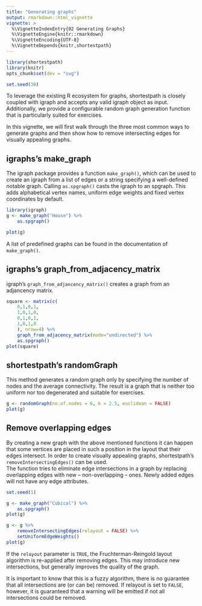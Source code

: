 ```yaml
---
title: "Generating graphs"
output: rmarkdown::html_vignette
vignette: >
  %\VignetteIndexEntry{02 Generating Graphs}
  %\VignetteEngine{knitr::rmarkdown}
  %\VignetteEncoding{UTF-8}
  %\VignetteDepends{knitr,shortestpath}
---
```

```r
library(shortestpath)
library(knitr)
opts_chunk$set(dev = "svg")
```
```r
set.seed(30)
```

To leverage the existing R ecosystem for graphs, shortestpath is closely coupled with igraph and accepts any valid igraph object as input. Additionally, we provide a configurable random graph generation function that is particularly suited for exercises.

In this vignette, we will first walk through the three most common ways to generate graphs and then show how to remove intersecting edges for visually appealing graphs.

## igraphs's make_graph
The igraph package provides a function `make_graph()`, which can be used to create an igraph from a list of edges or a string specifying a well-defined notable graph. Calling `as.spgraph()` casts the igraph to an spgraph. This adds alphabetical vertex names, uniform edge weights and fixed vertex coordinates by default.

```r
library(igraph)
g <- make_graph("House") %>%
    as.spgraph()

plot(g)
```
  
A list of predefined graphs can be found in the documentation of `make_graph()`.  

## igraphs's graph_from_adjacency_matrix
igraph's `graph_from_adjancency_matrix()` creates a graph from an adjancency matrix. 

```r
square <- matrix(c(
    0,1,0,1,
    1,0,1,0,
    0,1,0,1,
    1,0,1,0
    ), nrow=4) %>%
    graph_from_adjacency_matrix(mode="undirected") %>%
    as.spgraph()
plot(square)
```

## shortestpath's randomGraph
This method generates a random graph only by specifying the number of nodes and the average connectivity. The result is a graph that is neither too uniform nor too degenerated and suitable for exercises.

```r
g <- randomGraph(no.of.nodes = 6, k = 2.5, euclidean = FALSE) 
plot(g)
```
  
## Remove overlapping edges
By creating a new graph with the above mentioned functions it can happen that some vertices are placed in such a position in the layout that their edges intersect. In order to create visually appealing graphs, shortestpath's `removeIntersectingEdges()` can be used.  
The function tries to eliminate edge intersections in a graph by replacing overlapping edges with new -- non-overlapping -- ones. Newly added edges will not have any edge attributes.

```r
set.seed(1)
```
```r
g <- make_graph("Cubical") %>%
    as.spgraph()
plot(g)

g <- g %>%
    removeIntersectingEdges(relayout = FALSE) %>%
    setUniformEdgeWeights()
plot(g)
```
  
If the `relayout` parameter is `TRUE`, the Fruchterman-Reingold layout algorithm is re-applied after removing edges. This may introduce new intersections, but generally improves the quality of the graph.
  
It is important to know that this is a fuzzy algorithm, there is no guarantee that all intersections are (or can be) removed. If relayout is set to `FALSE`, however, it is guaranteed that a warning will be emitted if not all intersections could be removed.
